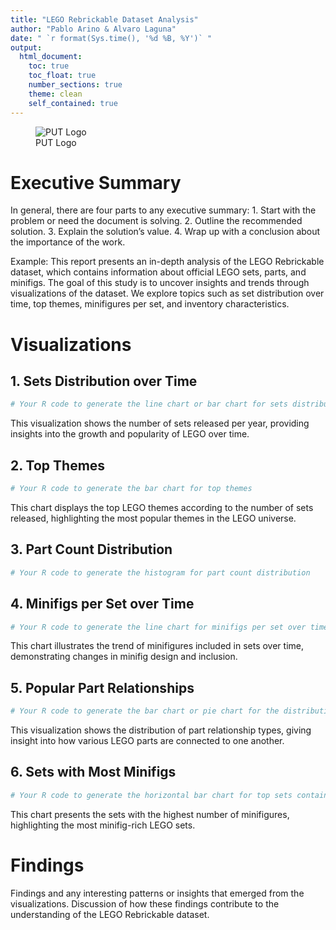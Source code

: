 ```yaml
---
title: "LEGO Rebrickable Dataset Analysis"
author: "Pablo Arino & Alvaro Laguna"
date: " `r format(Sys.time(), '%d %B, %Y')` "
output:
  html_document:
    toc: true
    toc_float: true
    number_sections: true
    theme: clean
    self_contained: true
---
```


![PUT Logo](/path/to/image/PP_logotyp_ANG_CMYK.jpg)

# Executive Summary
In general, there are four parts to any executive summary:
1. Start with the problem or need the document is solving.
2. Outline the recommended solution.
3. Explain the solution's value.
4. Wrap up with a conclusion about the importance of the work.

Example:
This report presents an in-depth analysis of the LEGO Rebrickable dataset, which contains information about official
LEGO sets, parts, and minifigs. The goal of this study is to uncover insights and trends through visualizations of
the dataset. We explore topics such as set distribution over time, top themes, minifigures per set, and inventory
characteristics.

# Visualizations

## 1. Sets Distribution over Time

```r
# Your R code to generate the line chart or bar chart for sets distribution over time
```

This visualization shows the number of sets released per year, providing insights into the growth and popularity of
LEGO over time.

## 2. Top Themes

```r
# Your R code to generate the bar chart for top themes
```

This chart displays the top LEGO themes according to the number of sets released, highlighting the most popular themes
in the LEGO universe.

## 3. Part Count Distribution

```r
# Your R code to generate the histogram for part count distribution
```

## 4. Minifigs per Set over Time

```r
# Your R code to generate the line chart for minifigs per set over time
```

This chart illustrates the trend of minifigures included in sets over time, demonstrating changes in minifig
design and inclusion.

## 5. Popular Part Relationships

```r
# Your R code to generate the bar chart or pie chart for the distribution of part relationship types (P, R, B, M, T, A)
```

This visualization shows the distribution of part relationship types, giving insight into how various LEGO parts
are connected to one another.

## 6. Sets with Most Minifigs

```r
# Your R code to generate the horizontal bar chart for top sets containing the highest number of minifigures
```

This chart presents the sets with the highest number of minifigures, highlighting the most minifig-rich LEGO sets.

# Findings
Findings and any interesting patterns or insights that emerged from the visualizations.
Discussion of how these findings contribute to the understanding of the LEGO Rebrickable dataset.
